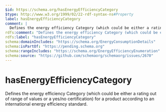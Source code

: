 ```yaml
---
$id: https://schema.org/hasEnergyEfficiencyCategory
$type: http://www.w3.org/1999/02/22-rdf-syntax-ns#Property
label: hasEnergyEfficiencyCategory
comment: |
  Defines the energy efficiency Category (which could be either a rating out of range of values or a yes/no certification) for a product according to an international energy efficiency standard.
rdfs:comment: "Defines the energy efficiency Category (which could be either a rating out of range of values or a yes/no certification) for a product according to an international energy efficiency standard."
rdfs:label: "hasEnergyEfficiencyCategory"
schema:domainIncludes: "https://schema.org/EnergyConsumptionDetails"
schema:isPartOf: "https://pending.schema.org"
schema:rangeIncludes: "https://schema.org/EnergyEfficiencyEnumeration"
schema:source: "https://github.com/schemaorg/schemaorg/issues/2670"
---
```


# hasEnergyEfficiencyCategory

Defines the energy efficiency Category (which could be either a rating out of range of values or a yes/no certification) for a product according to an international energy efficiency standard.

